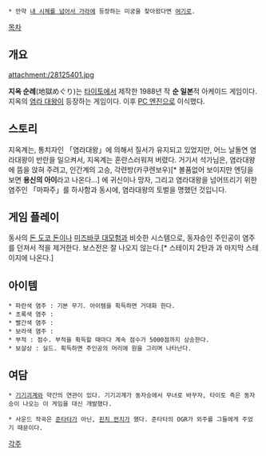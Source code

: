  * 만약 [[내 시체를 넘어서 가라]]에 등장하는 미궁을 찾아왔다면 [[내 시체를 넘어서 가라/던전/지옥 순례|여기로]].

[[목차]]

== 개요 ==

attachment:/28125401.jpg

'''지옥 순례'''(地獄めぐり)는 [[타이토]]에서 제작한 1988년 작 '''순 일본'''적 아케이드 게임이다. 지옥의 [[염라 대왕]]이 등장하는 게임이다. 이후 [[PC 엔진]]으로 이식했다.

== 스토리 ==

지옥계는, 통치자인 「염라대왕」에 의해서 질서가 유지되고 있었지만, 어느 날돌연 염라대왕이 반란을 일으켜서, 지옥계는 혼란스러워져 버렸다. 거기서 석가님은, 염라대왕에 뜸을 앉혀 주려고, 인간계의 고승, 각련방(카쿠렌보우)[* 볼품없어 보이지만 엔딩을 보면 '''용신의 아이'''라고 나온다...] 에 귀신이나 망자, 그리고 염라대왕을 넘어뜨리기 위한 염주인 「마파주」를 하사함과 동시에,
염라대왕의 토벌을 명했던 것입니다.

== 게임 플레이 ==

동사의 [[돈 도코 돈]]이나 [[미즈바쿠 대모험]]과 비슷한 시스템으로, 동자승인 주인공이 염주를 던져서 적을 제거한다. 보스전은 잘 나오지 않는다.[* 스테이지 2탄과 과 마지막 스테이지에 나온다.] 

== 아이템 ==

 * 파란색 염주 : 기본 무기. 아이템을 획득하면 거대화 한다.
 * 초록색 염주 : 
 * 빨간색 염주 :
 * 보라색 염주 :
 * 부적 : 점수. 부적을 획득할 때마다 계속 점수가 5000점까지 상승한다.
 * 보살상 : 실드. 획득하면 주인공의 머리에 원을 그리며 나타난다.

== 여담 ==

 * [[기기괴계]]와 약간의 연관이 있다. 기기괴계가 동자승에서 무녀로 바꾸자, 타이토 측은 동자승이 나오는 이 게임을 대신 개발했다.

 * 사운드 작곡은 [[준타타]]가 아닌, [[핀치 펀치]]가 했다. 준타타의 OGR가 외주를 그들에게 주었기 때문이다.


[[각주]]
